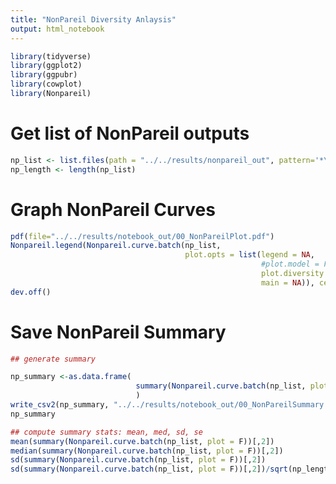 ```yaml
---
title: "NonPareil Diversity Anlaysis"
output: html_notebook
---
```



```r
library(tidyverse)
library(ggplot2)
library(ggpubr)
library(cowplot)
library(Nonpareil)
```


# Get list of NonPareil outputs
```r
np_list <- list.files(path = "../../results/nonpareil_out", pattern='*\\.npo', recursive=TRUE, full.names=TRUE)
np_length <- length(np_list)
```

# Graph NonPareil Curves
```r
pdf(file="../../results/notebook_out/00_NonPareilPlot.pdf")
Nonpareil.legend(Nonpareil.curve.batch(np_list, 
                                       plot.opts = list(legend = NA, 
                                                        #plot.model = F, 
                                                        plot.diversity = F,
                                                        main = NA)), cex = 0.5)
dev.off()
```

# Save NonPareil Summary
```r
## generate summary

np_summary <-as.data.frame(
                            summary(Nonpareil.curve.batch(np_list, plot = F))
                            )
write_csv2(np_summary, "../../results/notebook_out/00_NonPareilSummary.csv")
np_summary
```

```r
## compute summary stats: mean, med, sd, se
mean(summary(Nonpareil.curve.batch(np_list, plot = F))[,2])
median(summary(Nonpareil.curve.batch(np_list, plot = F))[,2])
sd(summary(Nonpareil.curve.batch(np_list, plot = F))[,2])
sd(summary(Nonpareil.curve.batch(np_list, plot = F))[,2])/sqrt(np_length)

```

